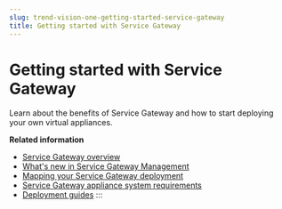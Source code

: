 ```yaml
---
slug: trend-vision-one-getting-started-service-gateway
title: Getting started with Service Gateway
---
```

# Getting started with Service Gateway

Learn about the benefits of Service Gateway and how to start deploying your own virtual appliances.

**Related information**

- [Service Gateway overview](service-gateway-overview.md "Understand how a Service Gateway works in a hybrid network.")
- [What's new in Service Gateway Management](whats-new-sg-management.md "Discover the features and improvements offered by Service Gateway Management.")
- [Mapping your Service Gateway deployment](map-service-gateway-deployment.md "Visualize how the Service Gateway appliance fits into your network environment before planning your deployment.")
- [Service Gateway appliance system requirements](sg-sys-requirements.md "Service Gateway requires the following minimum specifications.")
- [Deployment guides](deployment-guides.md "Download and setup the Service Gateway virtual appliance image.")
:::
